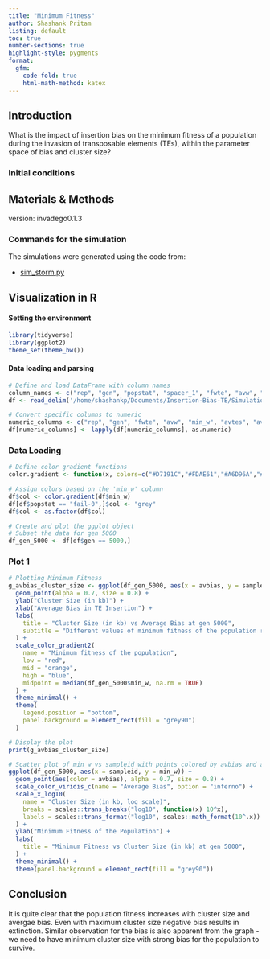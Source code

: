 ```yaml
---
title: "Minimum Fitness"
author: Shashank Pritam
listing: default
toc: true
number-sections: true
highlight-style: pygments
format: 
  gfm:
    code-fold: true
    html-math-method: katex
---
```


## Introduction

What is the impact of insertion bias on the minimum fitness of a population during the invasion of transposable elements (TEs), within the parameter space of bias and cluster size?

### Initial conditions


## Materials & Methods

version: invadego0.1.3

### Commands for the simulation

The simulations were generated using the code from:

- [sim_storm.py](./Simulation-Results_Files/simulation_storm/sim_storm.py)


## Visualization in R

#### Setting the environment
```r
library(tidyverse)
library(ggplot2)
theme_set(theme_bw())
```


#### Data loading and parsing
```r

# Define and load DataFrame with column names
column_names <- c("rep", "gen", "popstat", "spacer_1", "fwte", "avw", "min_w", "avtes", "avpopfreq", "fixed", "spacer_2", "phase", "fwcli", "avcli", "fixcli", "spacer_3", "avbias", "3tot", "3cluster", "spacer_4", "sampleid")
df <- read_delim('/home/shashankp/Documents/Insertion-Bias-TE/Simulation-Results_Files/simulation_storm/23thAug23at110646PM/combined.txt', delim='\t', col_names = column_names)

# Convert specific columns to numeric
numeric_columns <- c("rep", "gen", "fwte", "avw", "min_w", "avtes", "avpopfreq", "fixed", "fwcli", "avcli", "fixcli", "avbias", "sampleid")
df[numeric_columns] <- lapply(df[numeric_columns], as.numeric)
```

### Data Loading
```r
# Define color gradient functions
color.gradient <- function(x, colors=c("#D7191C","#FDAE61","#A6D96A","#1A9641"), colsteps=100) { colorRampPalette(colors) (colsteps) [ findInterval(x, seq(min(df$min_w),1.0, length.out=colsteps)) ] }

# Assign colors based on the 'min_w' column
df$col <- color.gradient(df$min_w)
df[df$popstat == "fail-0",]$col <- "grey"
df$col <- as.factor(df$col)

# Create and plot the ggplot object
# Subset the data for gen 5000
df_gen_5000 <- df[df$gen == 5000,]
```

### Plot 1
```r
# Plotting Minimum Fitness
g_avbias_cluster_size <- ggplot(df_gen_5000, aes(x = avbias, y = sampleid, color = min_w)) +
  geom_point(alpha = 0.7, size = 0.8) +
  ylab("Cluster Size (in kb)") +
  xlab("Average Bias in TE Insertion") +
  labs(
    title = "Cluster Size (in kb) vs Average Bias at gen 5000",
    subtitle = "Different values of minimum fitness of the population represented by colors"
  ) +
  scale_color_gradient2(
    name = "Minimum fitness of the population",
    low = "red", 
    mid = "orange", 
    high = "blue", 
    midpoint = median(df_gen_5000$min_w, na.rm = TRUE)
  ) +
  theme_minimal() +
  theme(
    legend.position = "bottom", 
    panel.background = element_rect(fill = "grey90")
  )

# Display the plot
print(g_avbias_cluster_size)

```


```r
# Scatter plot of min_w vs sampleid with points colored by avbias and a vertical line at 300, on a log scale
ggplot(df_gen_5000, aes(x = sampleid, y = min_w)) +
  geom_point(aes(color = avbias), alpha = 0.7, size = 0.8) +
  scale_color_viridis_c(name = "Average Bias", option = "inferno") +
  scale_x_log10(
    name = "Cluster Size (in kb, log scale)",
    breaks = scales::trans_breaks("log10", function(x) 10^x),
    labels = scales::trans_format("log10", scales::math_format(10^.x))
  ) +
  ylab("Minimum Fitness of the Population") +
  labs(
    title = "Minimum Fitness vs Cluster Size (in kb) at gen 5000",
  ) +
  theme_minimal() +
  theme(panel.background = element_rect(fill = "grey90"))

```

## Conclusion

It is quite clear that the population fitness increases with cluster size and avergae bias. Even with maximum cluster size negative bias results in extinction. Similar observation for the bias is also apparent from the graph - we need to have minimum cluster size with strong bias for the population to survive.
